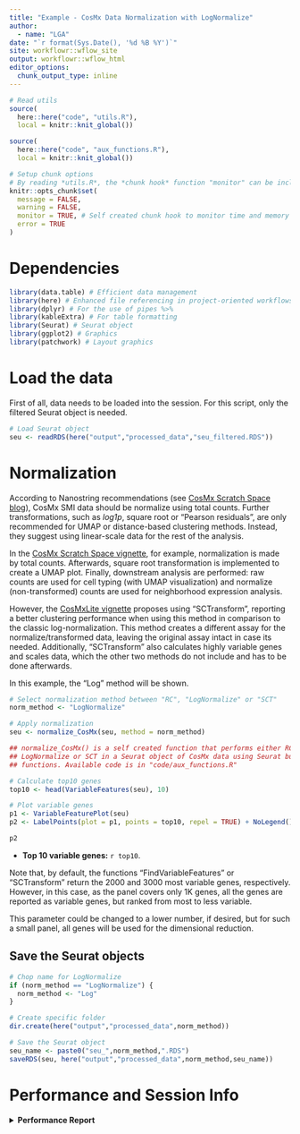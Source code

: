 ```yaml
---
title: "Example - CosMx Data Normalization with LogNormalize"
author: 
  - name: "LGA"
date: "`r format(Sys.Date(), '%d %B %Y')`"
site: workflowr::wflow_site
output: workflowr::wflow_html
editor_options:
  chunk_output_type: inline
---
```


<!-- This pipeline has been developed using Seurat v4.4, as Seurat v5 presents several changes to the object structure that affected the working methods. Aditionally, the AtoMx exported Seurat objects come in the Seurat v4 structure. Therefore, working in this version can be more compatible with exported data too. -->

```r
# Read utils
source(
  here::here("code", "utils.R"), 
  local = knitr::knit_global())

source(
  here::here("code", "aux_functions.R"), 
  local = knitr::knit_global())

# Setup chunk options
# By reading *utils.R*, the *chunk hook* function "monitor" can be included
knitr::opts_chunk$set(
  message = FALSE,
  warning = FALSE,
  monitor = TRUE, # Self created chunk hook to monitor time and memory usage
  error = TRUE
)
```

# Dependencies

```r
library(data.table) # Efficient data management
library(here) # Enhanced file referencing in project-oriented workflows
library(dplyr) # For the use of pipes %>%
library(kableExtra) # For table formatting
library(Seurat) # Seurat object
library(ggplot2) # Graphics
library(patchwork) # Layout graphics
```

# Load the data

First of all, data needs to be loaded into the session. For this script, only the filtered Seurat object is needed.  

```r
# Load Seurat object
seu <- readRDS(here("output","processed_data","seu_filtered.RDS"))
```

# Normalization

According to Nanostring recommendations (see [CosMx Scratch Space blog](https://nanostring-biostats.github.io/CosMx-Analysis-Scratch-Space/posts/normalization/)), CosMx SMI data should be normalize using total counts. Further transformations, such as *log1p*, square root or "Pearson residuals", are only recommended for UMAP or distance-based clustering methods. Instead, they suggest using linear-scale data for the rest of the analysis.  

In the [CosMx Scratch Space vignette](https://github.com/Nanostring-Biostats/CosMx-Analysis-Scratch-Space/tree/Main/_code/vignette), for example, normalization is made by total counts. Afterwards, square root transformation is implemented to create a UMAP plot. Finally, downstream analysis are performed: raw counts are used for cell typing (with UMAP visualization) and normalize (non-transformed) counts are used for neighborhood expression analysis.  

However, the [CosMxLite vignette](https://github.com/cancerbioinformatics/CosMx_Lite/tree/main/scripts) proposes using "SCTransform", reporting a better clustering performance when using this method in comparison to the classic log-normalization. This method creates a different assay for the normalize/transformed data, leaving the original assay intact in case its needed. Additionally, "SCTransform" also calculates highly variable genes and scales data, which the other two methods do not include and has to be done afterwards.  

In this example, the "Log" method will be shown.  

```r
# Select normalization method between "RC", "LogNormalize" or "SCT"
norm_method <- "LogNormalize"

# Apply normalization
seu <- normalize_CosMx(seu, method = norm_method)

## normalize_CosMx() is a self created function that performs either RC, 
## LogNormalize or SCT in a Seurat object of CosMx data using Seurat built-in
## functions. Available code is in "code/aux_functions.R"
```

```r
# Calculate top10 genes
top10 <- head(VariableFeatures(seu), 10)

# Plot variable genes
p1 <- VariableFeaturePlot(seu)
p2 <- LabelPoints(plot = p1, points = top10, repel = TRUE) + NoLegend()

p2
```
  
- **Top 10 variable genes:** `r top10`.   

Note that, by default, the functions "FindVariableFeatures" or "SCTransform" return the 2000 and 3000 most variable genes, respectively. However, in this case, as the panel covers only 1K genes, all the genes are reported as variable genes, but ranked from most to less variable.  

This parameter could be changed to a lower number, if desired, but for such a small panel, all genes will be used for the dimensional reduction.  

## Save the Seurat objects

```r
# Chop name for LogNormalize
if (norm_method == "LogNormalize") {
  norm_method <- "Log"
}

# Create specific folder
dir.create(here("output","processed_data",norm_method))

# Save the Seurat object
seu_name <- paste0("seu_",norm_method,".RDS")
saveRDS(seu, here("output","processed_data",norm_method,seu_name))
```

<!-- Note I save them in a specific folder, depending on the normalization method. This way, the user can execute different methods and the following scripts can be standardize to use with any of these just by indicating the folder, and their resulting objects are more tidy -->

# Performance and Session Info

<details>
  <summary>**Performance Report**</summary>
```r
# Report dataframe
report_data <- data.table(
  Chunk = names(all_times),
  Time_sec = round(unlist(all_times), 2),
  Memory_Mb = round(unlist(all_mem), 2)
)

# Add total row
total_time <- round(sum(unlist(all_times)), 2)
total_mem <- round(sum(unlist(all_mem)), 2)

new_row <- list("Total", total_time, total_mem)
report_data <- rbindlist(list(report_data, new_row))

# Save as CSV
if(!dir.exists(here("output","performance_reports"))){
  dir.create(here("output","performance_reports"))
}

write.csv(report_data, here("output","performance_reports","6.0_Log_normalization_PR.csv"), row.names = FALSE)

# Show table
knitr::kable(report_data, row.names = FALSE, format = "html") %>%
  kable_styling(bootstrap_options = c("striped", "hover", "condensed"))
```
</details>
